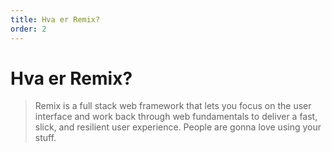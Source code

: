---
title: Hva er Remix?
order: 2
---

# Hva er Remix?

> Remix is a full stack web framework that lets you focus on the user interface and work back through web fundamentals to deliver a fast, slick, and resilient user experience. People are gonna love using your stuff.
